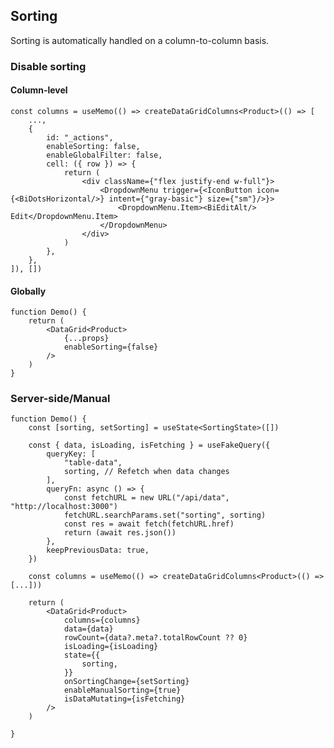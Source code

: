 ## Sorting

Sorting is automatically handled on a column-to-column basis.

### Disable sorting

#### Column-level

```tsx showLineNumbers /enableSorting: false/
const columns = useMemo(() => createDataGridColumns<Product>(() => [
    ...,
    {
        id: "_actions",
        enableSorting: false,
        enableGlobalFilter: false,
        cell: ({ row }) => {
            return (
                <div className={"flex justify-end w-full"}>
                    <DropdownMenu trigger={<IconButton icon={<BiDotsHorizontal/>} intent={"gray-basic"} size={"sm"}/>}>
                        <DropdownMenu.Item><BiEditAlt/> Edit</DropdownMenu.Item>
                    </DropdownMenu>
                </div>
            )
        },
    },
]), [])
```

#### Globally

```tsx showLineNumbers /enableSorting={false}/
function Demo() {
    return (
        <DataGrid<Product>
            {...props}
            enableSorting={false}
        />
    )
}
```

### Server-side/Manual

```tsx showLineNumbers {2,24,26-30}
function Demo() {
    const [sorting, setSorting] = useState<SortingState>([])

    const { data, isLoading, isFetching } = useFakeQuery({
        queryKey: [
            "table-data",
            sorting, // Refetch when data changes
        ],
        queryFn: async () => {
            const fetchURL = new URL("/api/data", "http://localhost:3000")
            fetchURL.searchParams.set("sorting", sorting)
            const res = await fetch(fetchURL.href)
            return (await res.json())
        },
        keepPreviousData: true,
    })

    const columns = useMemo(() => createDataGridColumns<Product>(() => [...]))

    return (
        <DataGrid<Product>
            columns={columns}
            data={data}
            rowCount={data?.meta?.totalRowCount ?? 0}
            isLoading={isLoading}
            state={{
                sorting,
            }}
            onSortingChange={setSorting}
            enableManualSorting={true}
            isDataMutating={isFetching}
        />
    )

}
```
